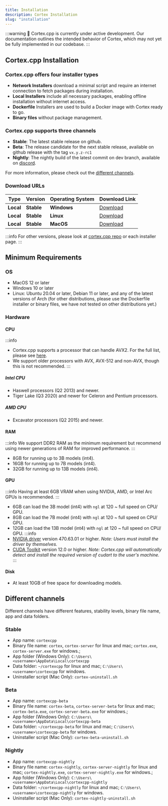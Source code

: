 ```yaml
---
title: Installation
description: Cortex Installation
slug: "installation"
---
```



:::warning
🚧 Cortex.cpp is currently under active development. Our documentation outlines the intended behavior of Cortex, which may not yet be fully implemented in our codebase.
:::

## Cortex.cpp Installation

### Cortex.cpp offers four installer types
- **Network Installers** download a minimal script and require an internet connection to fetch packages during installation.
- **Local Installers** include all necessary packages, enabling offline installation without internet access.
- **Dockerfile** Installers are used to build a Docker image with Cortex ready to go.
- **Binary files** without package management.

### Cortex.cpp supports three channels

- **Stable**: The latest stable release on github.
- **Beta**: The release candidate for the next stable release, available on github release with the tag `vx.y.z-rc1`
- **Nightly**: The nightly build of the latest commit on dev branch, available on [discord](https://discord.com/channels/1107178041848909847/1283654073488379904).

For more information, please check out the [different channels](#different-channels).

### Download URLs

| Type     | Version       | Operating System | Download Link                                                                                     |
|----------|---------------|------------------|---------------------------------------------------------------------------------------------------|
| **Local**    | **Stable**  | **Windows**      | [Download](https://app.cortexcpp.com/download/latest/windows-amd64-local)                         |
| **Local**    | **Stable**  | **Linux**        | [Download](https://app.cortexcpp.com/download/latest/linux-amd64-local)                           |
| **Local**    | **Stable**  | **MacOS**        | [Download](https://app.cortexcpp.com/download/latest/mac-universal-local)                         |

:::info
For other versions, please look at [cortex.cpp repo](https://github.com/janhq/cortex.cpp) or each installer page.
:::


## Minimum Requirements

### OS
- MacOS 12 or later
- Windows 10 or later
- Linux: Ubuntu 20.04 or later, Debian 11 or later, and any of the latest versions of Arch (for other distributions, 
please use the Dockerfile installer or binary files, we have not tested on other distributions yet.)

### Hardware
#### CPU
:::info
- Cortex.cpp supports a processor that can handle AVX2. For the full list, please see [here](https://en.wikipedia.org/wiki/Advanced_Vector_Extensions#CPUs_with_AVX2).
- We support older processors with AVX, AVX-512 and non-AVX, though this is not recommended.
:::

##### Intel CPU
- Haswell processors (Q2 2013) and newer.
- Tiger Lake (Q3 2020) and newer for Celeron and Pentium processors.
##### AMD CPU
- Excavator processors (Q2 2015) and newer.

#### RAM
:::info
We support DDR2 RAM as the minimum requirement but recommend using newer generations of RAM for improved performance.
:::
- 8GB for running up to 3B models (int4).
- 16GB for running up to 7B models (int4).
- 32GB for running up to 13B models (int4).

#### GPU
:::info
Having at least 6GB VRAM when using NVIDIA, AMD, or Intel Arc GPUs is recommended.
:::
- 6GB can load the 3B model (int4) with `ngl` at 120 ~ full speed on CPU/ GPU.
- 8GB can load the 7B model (int4) with `ngl` at 120 ~ full speed on CPU/ GPU.
- 12GB can load the 13B model (int4) with `ngl` at 120 ~ full speed on CPU/ GPU.
:::info
- [NVIDIA driver](https://www.nvidia.com/Download/index.aspx) version 470.63.01 or higher.
  *Note: Users must install the driver by themselves.*
- [CUDA Toolkit](https://developer.nvidia.com/cuda-toolkit) version 12.0 or higher. *Note: Cortex.cpp will automatically detect and install the required version of cudart to the user's machine.*
:::
#### Disk
- At least 10GB of free space for downloading models.

## Different channels

Different channels have different features, stability levels, binary file name, app and data folders.

### Stable
- App name: `cortexcpp`
- Binary file name: `cortex`, `cortex-server` for linux and mac; `cortex.exe`, `cortex-server.exe` for windows.;
- App folder (Windows Only): `C:\Users\<username>\AppData\Local\cortexcpp`
- Data folder: `~/cortexcpp` for linux and mac; `C:\Users\<username>\cortexcpp` for windows.
- Uninstaller script (Mac Only): `cortex-uninstall.sh`

### Beta
- App name: `cortexcpp-beta`
- Binary file name: `cortex-beta`, `cortex-server-beta` for linux and mac; `cortex-beta.exe`, `cortex-server-beta.exe` for windows.;
- App folder (Windows Only): `C:\Users\<username>\AppData\Local\cortexcpp-beta`
- Data folder: `~/cortexcpp-beta` for linux and mac; `C:\Users\<username>\cortexcpp-beta` for windows.
- Uninstaller script (Mac Only): `cortex-beta-uninstall.sh`

### Nightly
- App name: `cortexcpp-nightly`
- Binary file name: `cortex-nightly`, `cortex-server-nightly` for linux and mac; `cortex-nightly.exe`, `cortex-server-nightly.exe` for windows.;
- App folder (Windows Only): `C:\Users\<username>\AppData\Local\cortexcpp-nightly`
- Data folder: `~/cortexcpp-nightly` for linux and mac; `C:\Users\<username>\cortexcpp-nightly` for windows.
- Uninstaller script (Mac Only): `cortex-nightly-uninstall.sh`
